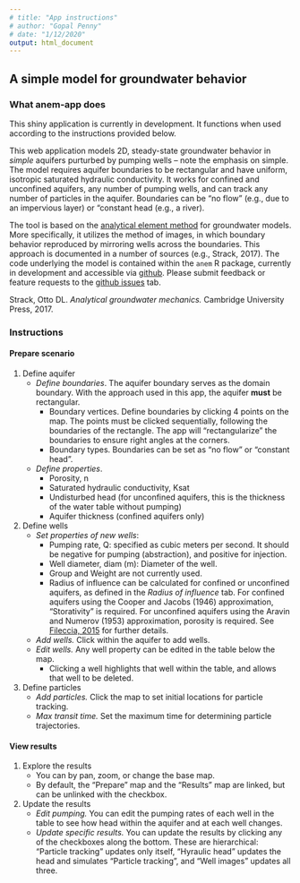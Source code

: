```yaml
---
# title: "App instructions"
# author: "Gopal Penny"
# date: "1/12/2020"
output: html_document
---
```


## A simple model for groundwater behavior

### What anem-app does

This shiny application is currently in development. It functions when used according to the instructions provided below.

This web application models 2D, steady-state groundwater behavior in *simple* aquifers purturbed by pumping wells -- note the emphasis on simple. The model requires aquifer boundaries to be rectangular and have uniform, isotropic saturated hydraulic conductivity. It works for confined and unconfined aquifers, any number of pumping wells, and can track any number of particles in the aquifer. Boundaries can be "no flow" (e.g., due to an impervious layer) or "constant head (e.g., a river).

The tool is based on the [analytical element method](https://en.wikipedia.org/wiki/Analytic_element_method) for groundwater models. More specifically, it utilizes the method of images, in which boundary behavior reproduced by mirroring wells across the boundaries. This approach is documented in a number of sources (e.g., Strack, 2017). The code underlying the model is contained within the `anem` R package, currently in development and accessible via [github](https://github.com/gopalpenny/anem). Please submit feedback or feature requests to the [github issues](https://github.com/gopalpenny/anem/issues) tab.

Strack, Otto DL. *Analytical groundwater mechanics.* Cambridge University Press, 2017.

### Instructions

#### Prepare scenario

1. Define aquifer
    + *Define boundaries*. The aquifer boundary serves as the domain boundary. With the approach used in this app, the aquifer **must** be rectangular. 
        + Boundary vertices. Define boundaries by clicking 4 points on the map. The points must be clicked sequentially, following the boundaries of the rectangle. The app will "rectangularize" the boundaries to ensure right angles at the corners.
        + Boundary types. Boundaries can be set as "no flow" or "constant head".
    + *Define properties*.
        + Porosity, n
        + Saturated hydraulic conductivity, Ksat
        + Undisturbed head (for unconfined aquifers, this is the thickness of the water table without pumping)
        + Aquifer thickness (confined aquifers only)
1. Define wells
    + *Set properties of new wells*:
        + Pumping rate, Q: specified as cubic meters per second. It should be negative for pumping (abstraction), and positive for injection.
        + Well diameter, diam (m): Diameter of the well.
        + Group and Weight are not currently used.
        + Radius of influence can be calculated for confined or unconfined aquifers, as defined in the *Radius of influence* tab. For confined aquifers using the Cooper and Jacobs (1946) approximation, "Storativity" is required. For unconfined aquifers using the Aravin and Numerov (1953) approximation, porosity is required. See [Fileccia, 2015](http://www.doi.org/10.7343/AS-117-15-0144) for further details.
    + *Add wells.* Click within the aquifer to add wells.
    + *Edit wells.* Any well property can be edited in the table below the map.
        + Clicking a well highlights that well within the table, and allows that well to be deleted.
1. Define particles
    + *Add particles.* Click the map to set initial locations for particle tracking.
    + *Max transit time.* Set the maximum time for determining particle trajectories.
        
#### View results

1. Explore the results 
    + You can by pan, zoom, or change the base map.
    + By default, the "Prepare" map and the "Results" map are linked, but can be unlinked with the checkbox.
1. Update the results
    + *Edit pumping.* You can edit the pumping rates of each well in the table to see how head within the aquifer and at each well changes.
    + *Update specific results.* You can update the results by clicking any of the checkboxes along the bottom. These are hierarchical: "Particle tracking" updates only itself, "Hyraulic head" updates the head and simulates "Particle tracking", and "Well images" updates all three.
